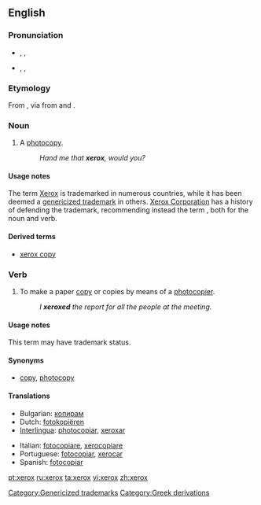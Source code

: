 {{see|Xerox}}
==English==

===Pronunciation===
* {{a|UK}} {{IPA|/ˈzɛ.rɒks/}}, {{SAMPA|/"zE.rQks/}}, {{hyphenation|ZE-rox}}
* {{a|US}} {{IPA|/ˈziːə.rɑks/}}, {{enPR|zērʹäks}}, {{hyphenation|ZEER-ox}}

===Etymology===
From {{term|Xerox||a photocopier}}, via {{term|xerography}} from {{etyl|el}} {{term|ξηρός|tr=xēros|sc=Grek||dry|lang=el}} and {{term|γραφή|tr=graphē|sc=Grek||writing|lang=el}}.

===Noun===
{{en-noun|es}}

# {{slang|US}} A [[photocopy]].
#: ''Hand me that '''xerox''', would you?''

====Usage notes====
{{see|w:Xerox#Trademark_issues_and_name_usage}}
The term [[Xerox]] is trademarked in numerous countries, while it has been deemed a [[w:genericized trademark|genericized trademark]] in others. [[w:Xerox|Xerox Corporation]] has a history of defending the trademark, recommending instead the term {{term|photocopy}}, both for the noun and verb.

====Derived terms====
* [[xerox copy]]

===Verb===
{{en-verb|xerox|es}}

# {{slang|US}} To make a paper [[copy]] or copies by means of a [[photocopier]].
#: ''I '''xeroxed''' the report for all the people at the meeting.''

====Usage notes====
This term may have trademark status.

====Synonyms====
* {{sense|make a paper copy}} [[copy]], [[photocopy]]

====Translations====
{{trans-top|make photocopies}}
* Bulgarian: [[копирам]]
* Dutch: [[fotokopiëren]]
* [[Interlingua]]: [[photocopiar]], [[xeroxar]]
{{trans-mid}}
* Italian: [[fotocopiare]], [[xerocopiare]]
* Portuguese: [[fotocopiar]], [[xerocar]]
* Spanish: [[fotocopiar]]
{{trans-bottom}}

[[Category:Genericized trademarks]]
[[Category:Greek derivations]]

[[pt:xerox]]
[[ru:xerox]]
[[ta:xerox]]
[[vi:xerox]]
[[zh:xerox]]